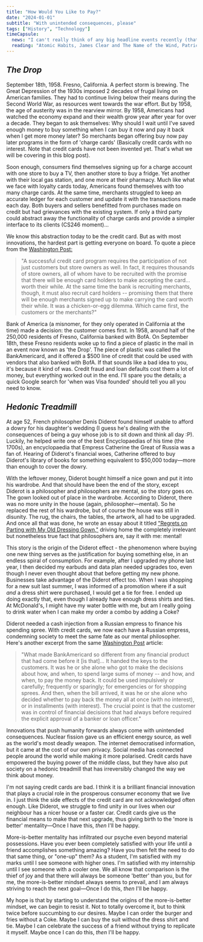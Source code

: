 ```yaml
---
title: "How Would You Like to Pay?"
date: "2024-01-01"
subtitle: "With unintended consequences, please"
tags: ["History", "Technology"]
timeCapsule:
  news: "I can't really think of any big headline events recently (that's probably good, since these events are almost always negative). Maine and Colorado remove Trump from the Republican primary ballot, Charlie Munger passes away at 99."
  reading: "Atomic Habits, James Clear and The Name of the Wind, Patrick Rothfuss"
---
```


## *The Drop*

September 18th, 1958. Fresno, California. A perfect storm is brewing. The Great Depression of the 1930s imposed 2 decades of frugal living on American families. They had to continue living below their means during the Second World War, as resources went towards the war effort. But by 1958, the age of austerity was in the rearview mirror. By 1958, Americans had watched the economy expand and their wealth grow year after year for over a decade. They began to ask themselves: Why should I wait until I've saved enough money to buy something when I can buy it now and pay it back when I get more money later? So merchants began offering buy now pay later programs in the form of 'charge cards' (Basically credit cards with no interest. Note that credit cards have not been invented yet. That's what we will be covering in this blog post).

Soon enough, consumers find themselves signing up for a charge account with one store to buy a TV, then another store to buy a fridge. Yet another with their local gas station, and one more at their pharmacy. Much like what we face with loyalty cards today, Americans found themselves with too many charge cards. At the same time, merchants struggled to keep an accurate ledger for each customer and update it with the transactions made each day. Both buyers and sellers benefitted from purchases made on credit but had grievances with the existing system. If only a third party could abstract away the functionality of charge cards and provide a simpler interface to its clients (CS246 moment)…

We know this abstraction today to be the credit card. But as with most innovations, the hardest part is getting everyone on board. To quote a piece from the [Washington Post:](https://www.washingtonpost.com/archive/lifestyle/magazine/1994/11/04/the-day-the-credit-card-was-born/d42da27b-0437-4a67-b753-bf9b440ad6dc/)

> "A successful credit card program requires the participation of not just customers but store owners as well. In fact, it requires thousands of store owners, all of whom have to be recruited with the promise that there will be enough card holders to make accepting the card… worth their while. At the same time the bank is recruiting merchants, though, it must also recruit card holders -- promising them that there will be enough merchants signed up to make carrying the card worth their while. It was a chicken-or-egg dilemma. Which came first, the customers or the merchants?"

Bank of America (a misnomer, for they only operated in California at the time) made a decision: the customer comes first. In 1958, around half of the 250,000 residents of Fresno, California banked with BofA. On September 18th, these Fresno residents woke up to find a piece of plastic in the mail in an event now known as 'the Drop'. The piece of plastic was called the BankAmericard, and it offered a $500 line of credit that could be used with vendors that also banked with BofA. If that sounds like a bad idea to you, it's because it kind of was. Credit fraud and loan defaults cost them a lot of money, but everything worked out in the end. I'll spare you the details; a quick Google search for 'when was Visa founded' should tell you all you need to know.

## *Hedonic Treadmill*

At age 52, French philosopher Denis Diderot found himself unable to afford a dowry for his daughter's wedding (I guess he's dealing with the consequences of being a guy whose job is to sit down and think all day :P). Luckily, he helped write one of the best Encyclopaedias of his time (the 1700s), an encyclopaedia that Empress Catherine the Great of Russia was a fan of. Hearing of Diderot's financial woes, Catherine offered to buy Diderot's library of books for something equivalent to $50,000 today—more than enough to cover the dowry.

With the leftover money, Diderot bought himself a nice gown and put it into his wardrobe. And that should have been the end of the story, except Diderot is a philosopher and philosophers are mental, so the story goes on. The gown looked out of place in the wardrobe. According to Diderot, there was no more unity in the house (again, philosopher—mental). So he replaced the rest of his wardrobe, but of course the house was still in disunity. The rug, the chairs, the tables, the artwork, all had to be upgraded. And once all that was done, he wrote an essay about it titled ["Regrets on Parting with My Old Dressing Gown,"](https://www.marxists.org/reference/archive/diderot/1769/regrets.htm) driving home the completely irrelevant but nonetheless true fact that philosophers are, say it with me: mental!

This story is the origin of the Diderot effect - the phenomenon where buying one new thing serves as the justification for buying something else, in an endless spiral of consumption. For example, after I upgraded my phone last year, I then decided my earbuds and data plan needed upgrades too, even though I never even thought about that before getting my new phone. Businesses take advantage of the Diderot effect too. When I was shopping for a new suit last summer, I was informed of a promotion where if a suit *and* a dress shirt were purchased, I would get a tie for free. I ended up doing exactly that, even though I already have enough dress shirts and ties. At McDonald's, I might have my water bottle with me, but am I really going to drink water when I can make my order a combo by adding a Coke?

Diderot needed a cash injection from a Russian empress to finance his spending spree. With credit cards, we now each have a Russian empress, condemning society to meet the same fate as our mental philosopher. Here's another excerpt from the same [Washington Post](https://www.washingtonpost.com/archive/lifestyle/magazine/1994/11/04/the-day-the-credit-card-was-born/d42da27b-0437-4a67-b753-bf9b440ad6dc/) article:

> "What made BankAmericard so different from any financial product that had come before it [is that]… It handed the keys to the customers. It was he or she alone who got to make the decisions about how, and when, to spend large sums of money -- and how, and when, to pay the money back. It could be used impulsively or carefully; frequently or sparingly; for emergencies or for shopping sprees. And then, when the bill arrived, it was he or she alone who decided whether to pay back the money all at once (with no interest), or in installments (with interest). The crucial point is that the customer was in control of financial decisions that had always before required the explicit approval of a banker or loan officer."

Innovations that push humanity forwards always come with unintended consequences. Nuclear fission gave us an efficient energy source, as well as the world's most deadly weapon. The internet democratised information, but it came at the cost of our own privacy. Social media has connected people around the world while making it more polarised. Credit cards have empowered the buying power of the middle class, but they have also put society on a hedonic treadmill that has irreversibly changed the way we think about money.

I'm not saying credit cards are bad. I think it is a brilliant financial innovation that plays a crucial role in the prosperous consumer economy that we live in. I just think the side effects of the credit card are not acknowledged often enough. Like Diderot, we struggle to find unity in our lives when our neighbour has a nicer house or a faster car. Credit cards give us the financial means to make that next upgrade, thus giving birth to the 'more is better' mentality—Once I have this, *then* I'll be happy.

More-is-better mentality has infiltrated our psyche even beyond material possessions. Have you ever been completely satisfied with your life until a friend accomplishes something amazing? Have you then felt the need to do that same thing, or "one-up" them? As a student, I'm satisfied with my marks until I see someone with higher ones. I'm satisfied with my internship until I see someone with a cooler one. We all know that comparison is the thief of joy and that there will always be someone 'better' than you, but for me, the more-is-better mindset always seems to prevail, and I am always striving to reach the next goal—Once I do this, *then* I'll be happy.

My hope is that by starting to understand the origins of the more-is-better mindset, we can begin to resist it. Not to totally overcome it, but to think twice before succumbing to our desires. Maybe I can order the burger and fries without a Coke. Maybe I can buy the suit without the dress shirt and tie. Maybe I can celebrate the success of a friend without trying to replicate it myself. Maybe once I can do this, *then* I'll be happy.